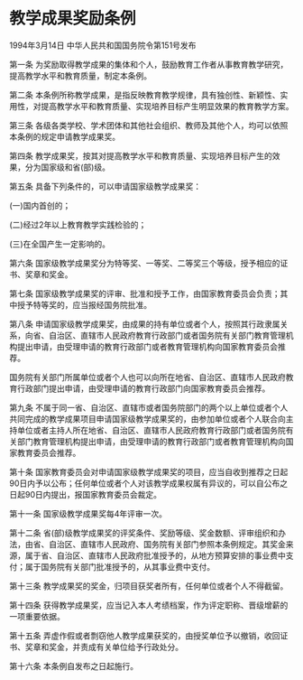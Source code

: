 # 教学成果奖励条例

1994年3月14日 中华人民共和国国务院令第151号发布　

  

第一条 为奖励取得教学成果的集体和个人，鼓励教育工作者从事教育教学研究，提高教学水平和教育质量，制定本条例。

第二条 本条例所称教学成果，是指反映教育教学规律，具有独创性、新颖性、实用性，对提高教学水平和教育质量、实现培养目标产生明显效果的教育教学方案。

第三条 各级各类学校、学术团体和其他社会组织、教师及其他个人，均可以依照本条例的规定申请教学成果奖。

第四条 教学成果奖，按其对提高教学水平和教育质量、实现培养目标产生的效果，分为国家级和省(部)级。

第五条 具备下列条件的，可以申请国家级教学成果奖：

(一)国内首创的；

(二)经过2年以上教育教学实践检验的；

(三)在全国产生一定影响的。

第六条 国家级教学成果奖分为特等奖、一等奖、二等奖三个等级，授予相应的证书、奖章和奖金。

第七条 国家级教学成果奖的评审、批准和授予工作，由国家教育委员会负责；其中授予特等奖的，应当报经国务院批准。

第八条 申请国家级教学成果奖，由成果的持有单位或者个人，按照其行政隶属关系，向省、自治区、直辖市人民政府教育行政部门或者国务院有关部门教育管理机构提出申请，由受理申请的教育行政部门或者教育管理机构向国家教育委员会推荐。

国务院有关部门所属单位或者个人也可以向所在地省、自治区、直辖市人民政府教育行政部门提出申请，由受理申请的教育行政部门向国家教育委员会推荐。

第九条 不属于同一省、自治区、直辖市或者国务院部门的两个以上单位或者个人共同完成的教学成果项目申请国家级教学成果奖的，由参加单位或者个人联合向主持单位或者主持人所在地省、自治区、直辖市人民政府教育行政部门或者国务院有关部门教育管理机构提出申请，由受理申请的教育行政部门或者教育管理机构向国家教育委员会推荐。

第十条 国家教育委员会对申请国家级教学成果奖的项目，应当自收到推荐之日起90日内予以公布；任何单位或者个人对该教学成果权属有异议的，可以自公布之日起90日内提出，报国家教育委员会裁定。

第十一条 国家级教学成果奖每4年评审一次。

第十二条 省(部)级教学成果奖的评奖条件、奖励等级、奖金数额、评审组织和办法，由省、自治区、直辖市人民政府、国务院有关部门参照本条例规定。其奖金来源，属于省、自治区、直辖市人民政府批准授予的，从地方预算安排的事业费中支付；属于国务院有关部门批准授予的，从其事业费中支付。

第十三条 教学成果奖的奖金，归项目获奖者所有，任何单位或者个人不得截留。

第十四条 获得教学成果奖，应当记入本人考绩档案，作为评定职称、晋级增薪的一项重要依据。

第十五条 弄虚作假或者剽窃他人教学成果获奖的，由授奖单位予以撤销，收回证书、奖章和奖金，并责成有关单位给予行政处分。

第十六条 本条例自发布之日起施行。